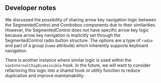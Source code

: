## Developer notes

We discussed the possibility of sharing arrow key navigation logic between the
SegmentedControl and Combobox components due to their similarities. However, the
SegmentedControl does not have specific arrow key logic because arrow key
navigation is implicitly set through the SegmentedControl radio button
structure. The options are a type of `radio` and part of a group (`name`
attribute) which inherently supports keyboard navigation.

There is another instance where similar logic is used within the
`useInternalChipDismissible` hook. In the future, we will want to consider
refactoring this logic into a shared hook or utility function to reduce
duplication and improve maintainability.
